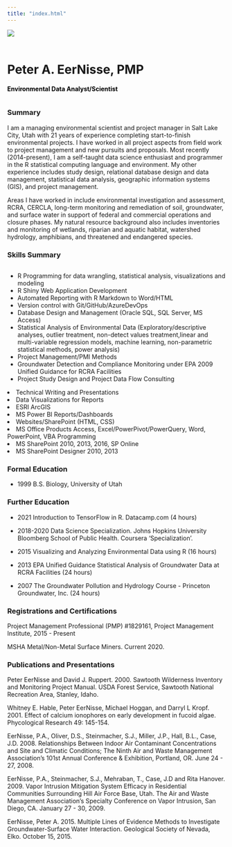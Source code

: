 ---
title: "index.html"
---
<style>.author,.title{
    display: none;
}</style>
<div class="row">
  <div class="column"><img src='./img/peter.jpg'></img></div>
  <div class="column" style="padding-top:20px;">
# Peter A. EerNisse, PMP
  <p style="font-size:14px;font-weight: bold;color:black;padding:0px;">Environmental Data Analyst/Scientist</p>
  
  
  </div>
</div>



### Summary
I am a managing environmental scientist and project manager in Salt Lake City, Utah with 21 years of experience completing start-to-finish environmental projects. I have worked in all project aspects from field work to project management and new pursuits and proposals. Most recently (2014-present), I am a self-taught data science enthusiast and programmer in the R statistical computing language and environment. My other experience includes study design, relational database design and data management, statistical data analysis, geographic information systems (GIS), and project management.

Areas I have worked in include environmental investigation and assessment, RCRA, CERCLA, long-term monitoring and remediation of soil, groundwater, and surface water in support of federal and commercial operations and closure phases. My natural resource background also includes inventories and monitoring of wetlands, riparian and aquatic habitat, watershed hydrology, amphibians, and threatened and endangered species.

### Skills Summary
<div class="row">
<div class="column">
<ul>
<li>R Programming for data wrangling, statistical analysis, visualizations and modeling</li>
<li>R Shiny Web Application Development</li>
<li>Automated Reporting with R Markdown to Word/HTML</li>
<li>Version control with Git/GitHub/AzureDevOps</li>
<li>Database Design and Management (Oracle SQL, SQL Server, MS Access)</li>
<li>Statistical Analysis of Environmental Data (Exploratory/descriptive analyses, outlier treatment, non-detect values treatment,linear and multi-variable regression models, machine learning, non-parametric statistical methods, power analysis)</li>
<li>Project Management/PMI Methods</li>
<li>Groundwater Detection and Compliance Monitoring under EPA 2009 Unified Guidance for RCRA Facilities</li>


<li>Project Study Design and Project Data Flow Consulting</li>


</ul>
</div>
<div class="column">
<li>Technical Writing and Presentations</li>
<li>Data Visualizations for Reports</li>

<li>ESRI ArcGIS</li>

<li>MS Power BI Reports/Dashboards</li>
<li>Websites/SharePoint (HTML, CSS)</li>
<li>MS Office Products Access, Excel/PowerPivot/PowerQuery, Word, PowerPoint, VBA Programming</li>
<li>MS SharePoint 2010, 2013, 2016, SP Online</li>
<li>MS SharePoint Designer 2010, 2013</li>

</div>
</div>

### Formal Education
* 1999  	B.S. Biology, University of Utah

### Further Education

* 2021 Introduction to TensorFlow in R. Datacamp.com (4 hours)

* 2018-2020 Data Science Specialization. Johns Hopkins University Bloomberg School of Public Health. Coursera 'Specialization'.

* 2015	Visualizing and Analyzing Environmental Data using R (16 hours)

* 2013	EPA Unified Guidance Statistical Analysis of Groundwater Data at RCRA Facilities (24 hours)

* 2007	The Groundwater Pollution and Hydrology Course - Princeton Groundwater, Inc. (24 hours)

### Registrations and Certifications
Project Management Professional (PMP) #1829161, Project Management Institute, 2015 - Present

MSHA Metal/Non-Metal Surface Miners. Current 2020.

### Publications and Presentations
Peter EerNisse and David J. Ruppert. 2000. Sawtooth Wilderness Inventory and Monitoring Project Manual. USDA Forest Service, Sawtooth National Recreation Area, Stanley, Idaho.

Whitney E. Hable, Peter EerNisse, Michael Hoggan, and Darryl L Kropf. 2001. Effect of calcium ionophores on early development in fucoid algae. Phycological Research 49: 145-154.

EerNisse, P.A., Oliver, D.S., Steinmacher, S.J., Miller, J.P., Hall, B.L., Case, J.D. 2008. Relationships Between Indoor Air Contaminant Concentrations and Site and Climatic Conditions; The Ninth Air and Waste Management Association's 101st Annual Conference & Exhibition, Portland, OR. June 24 - 27, 2008.

EerNisse, P.A., Steinmacher, S.J., Mehraban, T., Case, J.D and Rita Hanover. 2009. Vapor Intrusion Mitigation System Efficacy in Residential Communities Surrounding Hill Air Force Base, Utah. The Air and Waste Management Association's Specialty Conference on Vapor Intrusion, San Diego, CA. January 27 - 30, 2009.

EerNisse, Peter A. 2015. Multiple Lines of Evidence Methods to Investigate Groundwater-Surface Water Interaction. Geological Society of Nevada, Elko. October 15, 2015.




